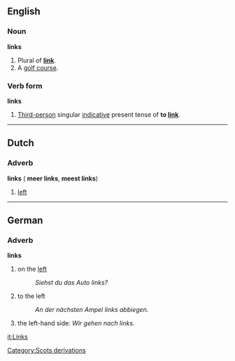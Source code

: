 ==English==
===Noun===
'''links'''

#Plural of '''[[link]]'''.
#A [[golf course]].

===Verb form===
'''links'''

#[[Third-person]] singular [[indicative]] present tense of '''to [[link]]'''.

----
==Dutch==
===Adverb===
'''links''' ({{compar}} '''meer links''', {{superl}} '''meest links''')

#[[left]]

----
==German==
===Adverb===
'''links'''

#on the [[left]]
#:''Siehst du das Auto links?''<!--translation please-->
#to the left
#:''An der nächsten Ampel links abbiegen.''<!--translation please-->
#the left-hand side: ''Wir gehen nach links.''<!--translation please - is actually a noun?-->
[[Category:Scots derivations]]

{{rfc}}

[[it:Links]]